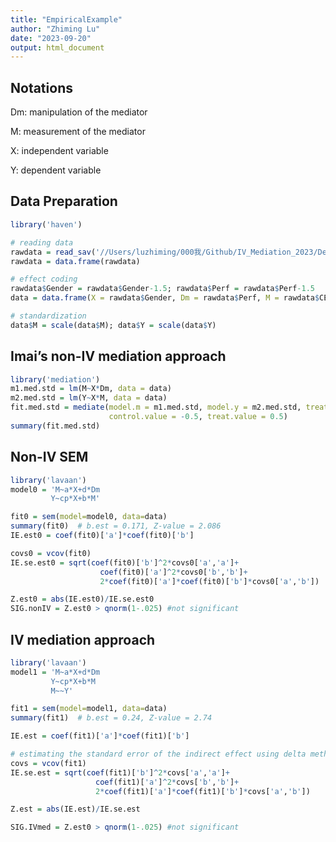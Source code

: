 ```yaml
---
title: "EmpiricalExample"
author: "Zhiming Lu"
date: "2023-09-20"
output: html_document
---
```


## Notations

Dm: manipulation of the mediator 

M: measurement of the mediator

X: independent variable 

Y: dependent variable 



## Data Preparation 
```r
library('haven')

# reading data
rawdata = read_sav('//Users/luzhiming/000我/Github/IV_Mediation_2023/Demonstration/DemoData.sav')
rawdata = data.frame(rawdata)

# effect coding
rawdata$Gender = rawdata$Gender-1.5; rawdata$Perf = rawdata$Perf-1.5
data = data.frame(X = rawdata$Gender, Dm = rawdata$Perf, M = rawdata$CEOperf, Y = rawdata$Jobfit)

# standardization
data$M = scale(data$M); data$Y = scale(data$Y)

```

## Imai's non-IV mediation approach
```r
library('mediation')
m1.med.std = lm(M~X*Dm, data = data)
m2.med.std = lm(Y~X*M, data = data)
fit.med.std = mediate(model.m = m1.med.std, model.y = m2.med.std, treat = "X", mediator = "M",
                      control.value = -0.5, treat.value = 0.5)
summary(fit.med.std)
```

## Non-IV SEM 

```r
library('lavaan')
model0 = 'M~a*X+d*Dm
         Y~cp*X+b*M'

fit0 = sem(model=model0, data=data)
summary(fit0)  # b.est = 0.171, Z-value = 2.086 
IE.est0 = coef(fit0)['a']*coef(fit0)['b']

covs0 = vcov(fit0)
IE.se.est0 = sqrt(coef(fit0)['b']^2*covs0['a','a']+
                    coef(fit0)['a']^2*covs0['b','b']+
                    2*coef(fit0)['a']*coef(fit0)['b']*covs0['a','b'])

Z.est0 = abs(IE.est0)/IE.se.est0
SIG.nonIV = Z.est0 > qnorm(1-.025) #not significant
```

## IV mediation approach

```r
library('lavaan')
model1 = 'M~a*X+d*Dm
         Y~cp*X+b*M
         M~~Y'

fit1 = sem(model=model1, data=data)
summary(fit1)  # b.est = 0.24, Z-value = 2.74

IE.est = coef(fit1)['a']*coef(fit1)['b']

# estimating the standard error of the indirect effect using delta method
covs = vcov(fit1)
IE.se.est = sqrt(coef(fit1)['b']^2*covs['a','a']+
                   coef(fit1)['a']^2*covs['b','b']+
                   2*coef(fit1)['a']*coef(fit1)['b']*covs['a','b'])

Z.est = abs(IE.est)/IE.se.est

SIG.IVmed = Z.est0 > qnorm(1-.025) #not significant

```
